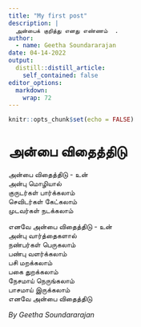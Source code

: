 ```yaml
---
title: "My first post"
description: |
  அன்பைக் குறித்து எனது எண்ணம்  .
author:
  - name: Geetha Soundararajan
date: 04-14-2022
output:
  distill::distill_article:
    self_contained: false
editor_options: 
  markdown: 
    wrap: 72
---
```


```r
knitr::opts_chunk$set(echo = FALSE)
```

# அன்பை விதைத்திடு

அன்பை விதைத்திடு - உன்   
அன்பு மொழியால்      
குருடர்கள் பார்க்கலாம்  
 செவிடர்கள்  கேட்கலாம்    
முடவர்கள் நடக்கலாம்      

எனவே அன்பை விதைத்திடு - உன்    
அன்பு வார்த்தைகளால்   
 நண்பர்கள் பெருகலாம்     
பண்பு வளர்க்கலாம்  
 பசி மறக்கலாம்   
 பகை துறக்கலாம்     
 நேசமாய் நெருங்கலாம்   
பாசமாய் இருக்கலாம்  
 எனவே அன்பை விதைத்திடு  

*By Geetha Soundararajan*
